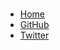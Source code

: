 
# <Link to='/'><Logo size={32} /></Link>

- [Home](/)
- [GitHub](https://github.com/cssstats)
- [Twitter](https://mobile.twitter.com/cssstats)
